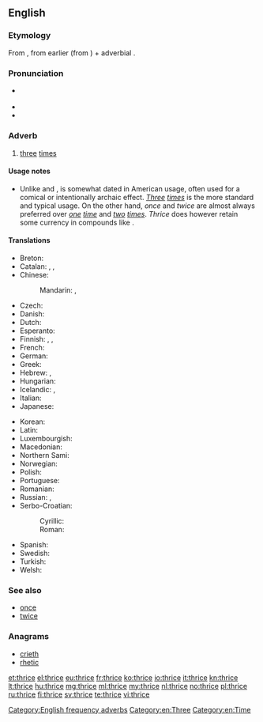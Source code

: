 ==English==

===Etymology===
From {{etyl|enm|en}} {{term|thries|lang=enm}}, from earlier {{term|thrie|lang=enm}} (from {{etyl|ang|en}} {{term|þriga|þrīga|lang=ang}}) + adverbial {{term|-s}}.

===Pronunciation===
* {{IPA|/θraɪs/}} {{X-SAMPA|/TraIs/}}
* {{audio|en-us-thrice.ogg|Audio (US)}}
* {{rhymes|aɪs}}

===Adverb===
{{en-adv|-}}

# [[three]] [[time]]s

====Usage notes====
* Unlike {{term|once|lang=en}} and {{term|twice|lang=en}}, {{term||thrice|lang=en}} is somewhat dated in American usage, often used for a comical or intentionally archaic effect. ''[[three|Three]] [[times]]'' is the more standard and typical usage. On the other hand, ''once'' and ''twice'' are almost always preferred over ''[[one]] [[time]]'' and ''[[two]] [[times]]''. ''Thrice'' does however retain some currency in compounds like {{term|thrice-monthly|lang=en}}.

====Translations====
{{trans-top-also|three times|three|time|alt2=times}}
* Breton: {{tø|br|[[teir#Breton|teir]] [[gwech#Breton|gwech]]}}
* Catalan: {{tø|ca|[[tres#Catalan|tres]] [[vegada#Catalan|vegades]]}}, {{tø|ca|[[tres#Catalan|tres]] [[volta#Catalan|voltes]]}}, {{tø|ca|[[tres#Catalan|tres]] [[cop#Catalan|cops]]}}
* Chinese:
*: Mandarin: {{tø|cmn|[[三]][[次]]|tr=sān cì}}, {{tø|cmn|[[三]][[倍]]|tr=sān bèi}}
* Czech: {{t-|cs|třikrát}}
* Danish: {{tø|da|[[tre#Danish|tre]] [[gang#Danish|gange]]}}
* Dutch: {{t+|nl|driemaal}}
* Esperanto: {{t-|eo|trifoje}}
* Finnish: {{qualifier|old-fashioned}} {{t-|fi|kolmasti}}, {{t+|fi|kolmesti}}, {{tø|fi|[[kolme#Finnish|kolme]] [[kerta#Finnish|kertaa]]}}
* French: {{tø|fr|[[trois#French|trois]] [[fois#French|fois]]}}
* German: {{t+|de|dreimal}}
* Greek: {{t+|el|τρις}}
* Hebrew: {{tø|he|[[פי#Hebrew|פִּי]] [[שלוש#Hebrew|שָׁלוֹשׁ]]|tr=pí shalósh}}, {{tø|he|[[שלוש#Hebrew|שָׁלוֹשׁ]] [[פעם#Hebrew|פְּעָמִים]]|tr=shalósh p'amím}}
* Hungarian: {{t+|hu|háromszor}}
* Icelandic: {{t+|is|þrisvar}}, {{t-|is|þrívegis}}
* Italian: {{tø|it|[[tre#Italian|tre]] [[volta#Italian|volte]]}}
* Japanese: {{tø|ja|[[三#Japanese|三]][[回#Japanese|回]]|tr=さんかい, sankai}}
{{trans-mid}}
* Korean: {{tø|ko|[[세#Korean|세]] [[번#Korean|번]]|tr=se beon}}
* Latin: {{t+|la|ter}}
* Luxembourgish: {{t-|lb|dräimol}}
* Macedonian: {{tø|mk|[[три#Macedonian|три]] [[пати#Macedonian|пати]]|tr=tri patí}}
* Northern Sami: {{tø|se|golbmii}}
* Norwegian: {{tø|no|[[tre#Norwegian|tre]] [[gang#Norwegian|ganger]]}}
* Polish: {{tø|pl|[[trzy#Polish|trzy]] [[raz#Polish|razy]]}}
* Portuguese: {{tø|pt|[[três#Portuguese|três]] [[vez#Portuguese|vezes]]}}
* Romanian: {{tø|ro|[[trei#Romanian|trei]] [[oară#Romanian|ori]]}}
* Russian: {{t+|ru|трижды|tr=tríždy}}, {{tø|ru|[[три#Russian|три]] [[раз#Russian|раза]]|tr=tri ráza}}
* Serbo-Croatian:
*: Cyrillic: {{t-|sh|трипут|alt=три́пут|sc=Cyrl}}
*: Roman: {{t-|sh|triput|alt=tríput}}
* Spanish: {{tø|es|[[tres#Spanish|tres]] [[vez#Spanish|veces]]}}
* Swedish: {{tø|sv|[[tre#Swedish|tre]] [[gång#Swedish|gånger]]}}
* Turkish: {{tø|tr|[[üç#Turkish|üç]] [[kere#Turkish|kere]]}}
* Welsh: {{tø|cy|[[tair#Welsh|tair]]-[[gwaith#Welsh|gwaith]]}}
{{trans-bottom}}

===See also===
* [[once]]
* [[twice]]

===Anagrams===
* [[crieth#English|crieth]]
* [[rhetic#English|rhetic]]

[[Category:English frequency adverbs]]
[[Category:en:Three]]
[[Category:en:Time]]

[[et:thrice]]
[[el:thrice]]
[[eu:thrice]]
[[fr:thrice]]
[[ko:thrice]]
[[io:thrice]]
[[it:thrice]]
[[kn:thrice]]
[[lt:thrice]]
[[hu:thrice]]
[[mg:thrice]]
[[ml:thrice]]
[[my:thrice]]
[[nl:thrice]]
[[no:thrice]]
[[pl:thrice]]
[[ru:thrice]]
[[fi:thrice]]
[[sv:thrice]]
[[te:thrice]]
[[vi:thrice]]
